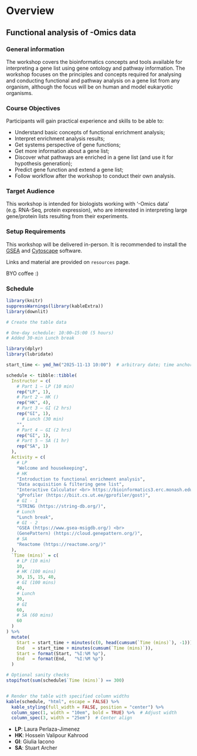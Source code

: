 # Overview

## Functional analysis of -Omics data 

### General information

The workshop covers the bioinformatics concepts and tools available for interpreting a gene list using gene ontology and pathway information. The workshop focuses on the principles and concepts required for analysing and conducting functional and pathway analysis on a gene list from any organism, although the focus will be on human and model eukaryotic organisms.

### Course Objectives

Participants will gain practical experience and skills to be able to:

- Understand basic concepts of functional enrichment analysis;
- Interpret enrichment analysis results;
- Get systems perspective of gene functions;
- Get more information about a gene list;
- Discover what pathways are enriched in a gene list (and use it for hypothesis generation);
- Predict gene function and extend a gene list;
- Follow workflow after the workshop to conduct their own analysis.

### Target Audience

This workshop is intended for biologists working with ‘-Omics data’ (e.g. RNA-Seq, protein expression), who are interested in interpreting large gene/protein lists resulting from their experiments.

### Setup Requirements

This workshop will be delivered in-person. It is recommended to install the [GSEA](https://www.gsea-msigdb.org/) and [Cytoscape](https://cytoscape.org/) software.

Links and material are provided on `resources` page.

BYO coffee :)


### Schedule

```r
library(knitr)
suppressWarnings(library(kableExtra))
library(downlit)

# Create the table data

# One-day schedule: 10:00–15:00 (5 hours)
# Added 30-min Lunch break

library(dplyr)
library(lubridate)

start_time <- ymd_hm("2025-11-13 10:00")  # arbitrary date; time anchors the day

schedule <- tibble::tibble(
  Instructor = c(
    # Part 1 — LP (10 min)
    rep("LP", 1),
    # Part 2 — HK ()
    rep("HK", 4),
    # Part 3 — GI (2 hrs)
    rep("GI", 1),
      # Lunch (30 min)
    "",
    # Part 4 — GI (2 hrs)
    rep("GI", 1),
    # Part 5 — SA (1 hr)
    rep("SA", 1)
  ),
  Activity = c(
    # LP
    "Welcome and housekeeping",
    # HK
    "Introduction to functional enrichment analysis",
    "Data acquisition & filtering gene list",
    "Interactive Calculator <br> https://bioinformatics3.erc.monash.edu/rsconnect/content/241/",
    "gProfiler (https://biit.cs.ut.ee/gprofiler/gost)",
    # GI - 1
    "STRING (https://string-db.org/)",
    # Lunch
    "Lunch break",
    # GI - 2
    "GSEA (https://www.gsea-msigdb.org/) <br>
    (GenePattern) (https://cloud.genepattern.org/)",
    # SA
    "Reactome (https://reactome.org/)"
  ),
  `Time (mins)` = c(
    # LP (10 min)
    10,
    # HK (100 mins)
    30, 15, 15, 40,
    # GI (100 mins)
    40, 
    # Lunch
    30,
    # GI
    60,
    # SA (60 mins)
    60
  )
) %>%
  mutate(
    Start = start_time + minutes(c(0, head(cumsum(`Time (mins)`), -1))),
    End   = start_time + minutes(cumsum(`Time (mins)`)),
    Start = format(Start, "%I:%M %p"),
    End   = format(End,   "%I:%M %p")
  )

# Optional sanity checks
stopifnot(sum(schedule$`Time (mins)`) == 300)


# Render the table with specified column widths
kable(schedule, "html", escape = FALSE) %>%
  kable_styling(full_width = FALSE, position = "center") %>%
  column_spec(1, width = "10em", bold = TRUE) %>%  # Adjust width
  column_spec(3, width = "25em")  # Center align
```


<!-- ### Abbreviations -->

- **LP**: Laura Perlaza-Jimenez
- **HK**: Hossein Valipour Kahrood
- **GI**: Giulia Iacono
- **SA**: Stuart Archer

